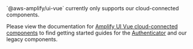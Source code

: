 
<Alert variation="info" marginBottom="1rem">
  <Text>`@aws-amplify/ui-vue` currently only supports our cloud-connected components.</Text>
</Alert>

Please view the documentation for [Amplify UI Vue cloud-connected components](/vue/components) to find getting started guides for the [Authenticator](/vue/components/authenticator#quick-start) and our legacy components.
